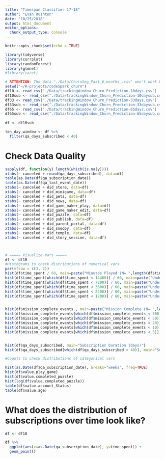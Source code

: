 ```yaml
---
title: "Timespan Classifier 17-18"
author: "Evan Rushton"
date: "10/25/2018"
output: html_document
editor_options: 
  chunk_output_type: console
---
```


```r
knitr::opts_chunk$set(echo = TRUE)
```

```r
library(tidyverse)
library(corrplot)
library(randomForest)
library(glmnet)
#library(caret)
```

```r

# ATTENTION: The data "./Data/ChurnSeg_Past_6_months_.csv" won't work because it is aggregated aross subscription duration. Need to constrain the data during aggregation step in JQL as J.F. did in his pull. "./Data/Churn_5-week_windows_Past_3_months.csv" is not up-to-date with a few factors we want to include and a recent date range
setwd("~/R-projects/codeSpark_churn")
df10 <- read_csv("./Data/trackingWindow_Churn_Prediction-10days.csv")
df10sub <- read_csv("./Data/trackingWindow_Churn_Prediction-10daysub.csv")
df33 <- read_csv("./Data/trackingWindow_Churn_Prediction-33days.csv")
df33sub <- read_csv("./Data/trackingWindow_Churn_Prediction-33daysub.csv")
df65 <- read_csv("./Data/trackingWindow_Churn_Prediction-65days.csv")
df65sub <- read_csv("./Data/trackingWindow_Churn_Prediction-65daysub.csv")
   
df <- df10sub

ten_day_window <- df %>% 
  filter(qa_days_subscribed < 40)
```

# Check Data Quality

```r

sapply(df, function(y) length(which(is.na(y))))
xtabs(~ canceled + round(qa_days_subscribed), data=df)
table(as.Date(df$qa_subscription_date))
table(as.Date(df$qa_last_event_date))
xtabs(~ canceled + did_store, data=df)
xtabs(~ canceled + did_minigame, data=df)
xtabs(~ canceled + did_pets, data=df)
xtabs(~ canceled + did_news, data=df)
xtabs(~ canceled + did_game_maker_play, data=df)
xtabs(~ canceled + did_game_maker_edit, data=df)
xtabs(~ canceled + did_puzzle, data=df)
xtabs(~ canceled + did_publish, data=df)
xtabs(~ canceled + did_parent_portal, data=df)
xtabs(~ canceled + did_snoopy, data=df)
xtabs(~ canceled + did_temple, data=df)
xtabs(~ canceled + did_story_session, data=df)




```



```r
# ===== Visualize Vars =====
df <- df10
#Histograms to check distributions of numerical vars
par(mfrow = c(3, 2)) 
hist(df$time_spent / 60, main=paste("Minutes Played (N= ",length(df$time_spent),")", sep=""), xlab="")
hist(df$time_spent[which(df$time_spent < 14400)] / 60, main=paste("Under 240 mins (N= ",length(df$time_spent[which(df$time_spent < 14400)]),")", sep=""), xlab="")
hist(df$time_spent[which(df$time_spent < 7200)] / 60, main=paste("Under 120 mins (N= ",length(df$time_spent[which(df$time_spent < 7200)]),")", sep=""), xlab="") 
hist(df$time_spent[which(df$time_spent < 3600)] / 60, main=paste("Under 60 mins (N= ",length(df$time_spent[which(df$time_spent < 3600)]),")", sep=""), xlab="") 
hist(df$time_spent[which(df$time_spent < 2400)] / 60, main=paste("Under 40 mins (N= ",length(df$time_spent[which(df$time_spent < 2400)]),")", sep=""), xlab="") 
hist(df$time_spent[which(df$time_spent < 1200)] / 60, main=paste("Under 20 mins (N= ",length(df$time_spent[which(df$time_spent < 1200)]),")", sep=""), xlab="") 


hist(df$mission_complete_events , main=paste("Mission Complete (N= ",length(df$mission_complete_events),")", sep=""), xlab="")
hist(df$mission_complete_events[which(df$mission_complete_events < 500)] , main=paste("Under 500 complete (N= ",length(df$mission_complete_events[which(df$mission_complete_events < 500)]),")", sep=""), xlab="")
hist(df$mission_complete_events[which(df$mission_complete_events < 50)] , main=paste("Under 50 complete (N= ",length(df$mission_complete_events[which(df$mission_complete_events < 50)]),")", sep=""), xlab="")
hist(df$mission_complete_events[which(df$mission_complete_events < 20)] , main=paste("Under 20 complete (N= ",length(df$mission_complete_events[which(df$mission_complete_events < 20)]),")", sep=""), xlab="")
hist(df$mission_complete_events[which(df$mission_complete_events < 10)] , main=paste("Under 10 complete (N= ",length(df$mission_complete_events[which(df$mission_complete_events < 10)]),")", sep=""), xlab="")
hist(df$mission_complete_events[which(df$mission_complete_events < 5)] , main=paste("Under 5 complete (N= ",length(df$mission_complete_events[which(df$mission_complete_events < 5)]),")", sep=""), xlab="")


hist(df$qa_days_subscribed, main="Subscription Duration (days)")
hist(df$qa_days_subscribed[which(df$qa_days_subscribed < 40)], main="Subscription Duration (Under 40 days)")

#Counts to check distributions of categorical vars

hist(as.Date(df$qa_subscription_date), breaks="weeks", freq=TRUE)
hist(df$value.play_game)
hist(df$value.completed_puzzle)
hist(log(df$value.completed_puzzle))
table(df$value.account_Status)
table(df$value.age)


```

# What does the distribution of subscriptions over time look like?

```r
df <- df10

df %>% 
  ggplot(aes(x=as.Date(qa_subscription_date), y=time_spent)) +
  geom_point()

```


